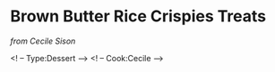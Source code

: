 # Brown Butter Rice Crispies Treats
_from Cecile Sison_

\begin{recipe}{Brown Butter Rice Crispies Treats}{12 Portions}{15 minutes}
\freeform Adapted from: https://smittenkitchen.com/2009/11/salted-brown-butter-crispy-treats
\freeform Grease an 8x8 pan, set aside
\freeform\rule{\textwidth}{0.05pt}

\ingredient[6]{cup}{Rice Crispies (or generic puffed rice cereal)}
\ingredient[6]{pinch}{Gourmet Kosher Sea Salt (preferably Redmond Real Salt, pink and coarse)}
Mix together in large bowl with your (cleaned hands) and set aside.

\ingredient[1]{stick}{Unsalted Butter}
On medium low heat, in a 1 4quart or higher pot (I suggest one that has white enamel so you can see when the butter has browned), melt butter while watching carefully. It will melt, then foam, then turn clear golden and finally start to turn brown and smell nutty. Stir frequently with a wooden spoon, scraping the bottom of the pot to make sure nothing sticks (the brown flecks). Don't be impatient and keep watching because there is a smal window from when the butter browns and when it starts to burn. 

\ingredient[10.5]{oz}{Mini Marshmallows}
When there is a good amount of brown flecks, turn the oven to its lowest setting and pour in marshmallows. Immediately start stirring until the marshmallow mixture doesn't look lumpy.
Add crispie/salt mixture into the marshmallow/butter mixture in the pot and begin incorporating (you can turn off the heat at this point if you want but it doesn't usually take more than 30 seconds to blend the crispies with the melted marshmallows).
Once blended, pour the mixture into your greased pan.

\freeform Optional: sprinkle more salt on top
\freeform Let cool/set for at least a half an hour, cut into squares whenever you serve them.

\end{recipe}

<! -- Type:Dessert -->
<! -- Cook:Cecile -->
